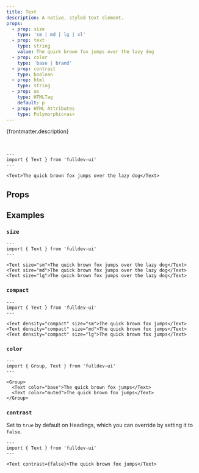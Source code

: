 ```yaml
---
title: Text
description: A native, styled text element.
props:
  - prop: size
    type: 'sm | md | lg | xl'
  - prop: text
    type: string
    value: The quick brown fox jumps over the lazy dog
  - prop: color
    type: 'base | brand'
  - prop: contrast
    type: boolean
  - prop: html
    type: string
  - prop: as
    type: HTMLTag
    default: p
  - prop: HTML Attributes
    type: Polymorphic<as>
---
```



{frontmatter.description}

<br />

```astro live
---
import { Text } from 'fulldev-ui'
---

<Text>The quick brown fox jumps over the lazy dog</Text>
```

## Props

<PropsTable props={frontmatter.props} />

## Examples

### `size`

<SizeProp />

```astro live
---
import { Text } from 'fulldev-ui'
---

<Text size="sm">The quick brown fox jumps over the lazy dog</Text>
<Text size="md">The quick brown fox jumps over the lazy dog</Text>
<Text size="lg">The quick brown fox jumps over the lazy dog</Text>
```

### `compact`

<CompactProp />

```astro live
---
import { Text } from 'fulldev-ui'
---

<Text density="compact" size="sm">The quick brown fox jumps</Text>
<Text density="compact" size="md">The quick brown fox jumps</Text>
<Text density="compact" size="lg">The quick brown fox jumps</Text>
```

### `color`

<VariantProp />

```astro live
---
import { Group, Text } from 'fulldev-ui'
---

<Group>
  <Text color="base">The quick brown fox jumps</Text>
  <Text color="muted">The quick brown fox jumps</Text>
</Group>
```

### `contrast`

Set to `true` by default on Headings, which you can override by setting it to `false`.

```astro live
---
import { Text } from 'fulldev-ui'
---

<Text contrast={false}>The quick brown fox jumps</Text>
```
